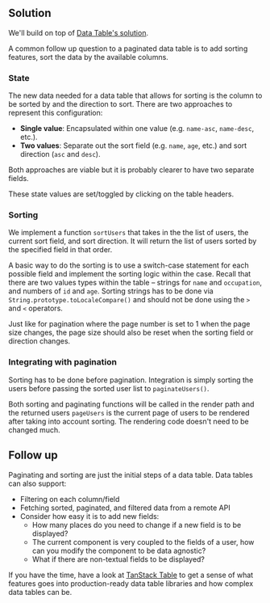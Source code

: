 ## Solution

We'll build on top of [Data Table's solution](/questions/user-interface/data-table/solution).

A common follow up question to a paginated data table is to add sorting features, sort the data by the available columns.

### State

The new data needed for a data table that allows for sorting is the column to be sorted by and the direction to sort. There are two approaches to represent this configuration:

- **Single value**: Encapsulated within one value (e.g. `name-asc`, `name-desc`, etc.).
- **Two values**: Separate out the sort field (e.g. `name`, `age`, etc.) and sort direction (`asc` and `desc`).

Both approaches are viable but it is probably clearer to have two separate fields.

These state values are set/toggled by clicking on the table headers.

### Sorting

We implement a function `sortUsers` that takes in the the list of users, the current sort field, and sort direction. It will return the list of users sorted by the specified field in that order.

A basic way to do the sorting is to use a switch-case statement for each possible field and implement the sorting logic within the case. Recall that there are two values types within the table – strings for `name` and `occupation`, and numbers of `id` and `age`. Sorting strings has to be done via `String.prototype.toLocaleCompare()` and should not be done using the `>` and `<` operators.

Just like for pagination where the page number is set to 1 when the page size changes, the page size should also be reset when the sorting field or direction changes.

### Integrating with pagination

Sorting has to be done before pagination. Integration is simply sorting the users before passing the sorted user list to `paginateUsers()`.

Both sorting and paginating functions will be called in the render path and the returned users `pageUsers` is the current page of users to be rendered after taking into account sorting. The rendering code doesn't need to be changed much.

## Follow up

Paginating and sorting are just the initial steps of a data table. Data tables can also support:

- Filtering on each column/field
- Fetching sorted, paginated, and filtered data from a remote API
- Consider how easy it is to add new fields:
  - How many places do you need to change if a new field is to be displayed?
  - The current component is very coupled to the fields of a user, how can you modify the component to be data agnostic?
  - What if there are non-textual fields to be displayed?

If you have the time, have a look at [TanStack Table](https://tanstack.com/table/) to get a sense of what features goes into production-ready data table libraries and how complex data tables can be.
